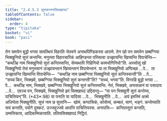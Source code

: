 ```yaml
---
title: "2.4.5.3 सुत्तकन्तनसिक्खापद"
tableOfContents: false
sidebar:
  order: 4
type: "tipitaka"
basket: "vi"
book: "paci"
---
```



<DynamicBreadcrumb />

<Division number="986" book="paci">

<Paragraph number="3011" book="paci">
तेन समयेन बुद्धो भगवा सावत्थियं विहरति जेतवने अनाथपिण्डिकस्स आरामे. तेन खो पन समयेन छब्बग्गिया भिक्खुनियो सुत्तं कन्तन्ति. मनुस्सा विहारचारिकं आहिण्डन्ता पस्सित्वा उज्झायन्ति खिय्यन्ति विपाचेन्ति—  “कथञ्हि नाम भिक्खुनियो सुत्तं कन्तिस्सन्ति, सेय्यथापि गिहिनियो कामभोगिनियो”ति.
</Paragraph>

<Paragraph number="3012" book="paci">
अस्सोसुं खो भिक्खुनियो तेसं मनुस्सानं उज्झायन्तानं खिय्यन्तानं विपाचेन्तानं. या ता भिक्खुनियो अप्पिच्छा …पे…  ता उज्झायन्ति खिय्यन्ति विपाचेन्ति—  “कथञ्हि नाम छब्बग्गिया भिक्खुनियो सुत्तं कन्तिस्सन्ती”ति …पे…  “सच्चं किर, भिक्खवे, छब्बग्गिया भिक्खुनियो सुत्तं कन्तन्ती”ति? “सच्चं, भगवा”ति. विगरहि बुद्धो भगवा …पे…  कथञ्हि नाम, भिक्खवे, छब्बग्गिया भिक्खुनियो सुत्तं कन्तिस्सन्ति. नेतं, भिक्खवे, अप्पसन्नानं वा पसादाय …पे…  एवञ्च पन, भिक्खवे, भिक्खुनियो इमं सिक्खापदं उद्दिसन्तु—
</Paragraph>

</Division>
<Division number="987" book="paci">

<Paragraph number="3013" book="paci">
<Emphasis>“या पन भिक्खुनी सुत्तं कन्तेय्य, पाचित्तियन्”</Emphasis>ति. (*43*:<Emphasis>98</Emphasis>)
</Paragraph>

</Division>
<Division number="988" book="paci">

<Paragraph number="3014" book="paci">
<Emphasis>या पना</Emphasis>ति या यादिसा …पे…  <Emphasis>भिक्खुनी</Emphasis>ति …पे…  अयं इमस्मिं अत्थे अधिप्पेता भिक्खुनीति.
</Paragraph>

<Paragraph number="3015" book="paci">
<Emphasis>सुत्तं</Emphasis> नाम छ सुत्तानि—  खोमं, कप्पासिकं, कोसेय्यं, कम्बलं, साणं, भङ्गं.
</Paragraph>

<Paragraph number="3016" book="paci">
<Emphasis>कन्तेय्या</Emphasis>ति सयं कन्तति, पयोगे दुक्कटं. उज्जवुज्जवे आपत्ति पाचित्तियस्स.
</Paragraph>

</Division>
<Division number="989" book="paci">

<Paragraph number="3017" book="paci">
अनापत्ति—  कन्तितसुत्तं कन्तति, उम्मत्तिकाय, आदिकम्मिकायाति.

</Paragraph>
</Division>

<Paragraph number="3018" type="center" book="paci">
ततियसिक्खापदं निट्ठितं.
</Paragraph>
